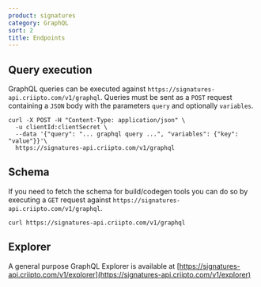 ```yaml
---
product: signatures
category: GraphQL
sort: 2
title: Endpoints
---
```



## Query execution

GraphQL queries can be executed against `https://signatures-api.criipto.com/v1/graphql`. Queries must be sent as a `POST` request containing a `JSON` body with the parameters `query` and optionally `variables`.

```
curl -X POST -H "Content-Type: application/json" \
  -u clientId:clientSecret \
  --data '{"query": "... graphql query ...", "variables": {"key": "value"}}'\ 
  https://signatures-api.criipto.com/v1/graphql
```

## Schema

If you need to fetch the schema for build/codegen tools you can do so by executing a `GET` request against `https://signatures-api.criipto.com/v1/graphql`.

```
curl https://signatures-api.criipto.com/v1/graphql
```

## Explorer

A general purpose GraphQL Explorer is available at [https://signatures-api.criipto.com/v1/explorer](https://signatures-api.criipto.com/v1/explorer)